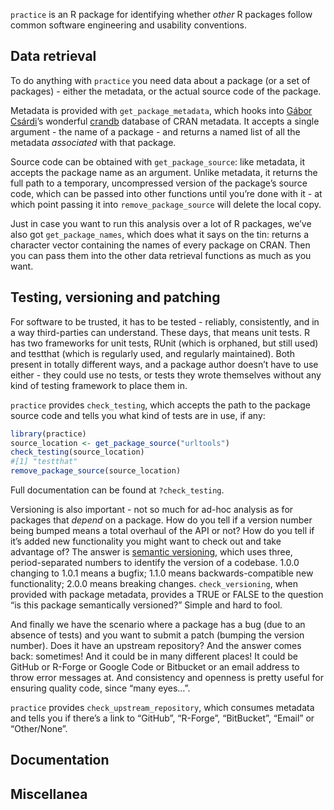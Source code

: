 <!--
%\VignetteEngine{knitr::knitr}
%\VignetteIndexEntry{practice}
-->

<code>practice</code> is an R package for identifying whether *other* R packages follow common software engineering and usability conventions.


## Data retrieval

To do anything with <code>practice</code> you need data about a package (or a set of packages) - either the metadata, or the actual source code of the package.

Metadata is provided with <code>get\_package\_metadata</code>, which hooks into [Gábor Csárdi](https://github.com/gaborcsardi)'s wonderful [crandb](https://github.com/metacran/crandb) database of CRAN metadata. It accepts a single argument - the name of a package - and returns a named list of all the metadata *associated* with that package.

Source code can be obtained with <code>get\_package\_source</code>: like metadata, it accepts the package name as an argument. Unlike metadata, it returns the full path to a temporary, uncompressed version of the package's source code, which can be passed into other functions until you're done with it - at which point passing it into <code>remove\_package\_source</code> will delete the local copy.

Just in case you want to run this analysis over a lot of R packages, we've also got <code>get\_package\_names</code>, which does what it says on the tin: returns a character vector containing the names of every package on CRAN. Then you can pass them into the other data retrieval functions as much as you want.

## Testing, versioning and patching
For software to be trusted, it has to be tested - reliably, consistently, and in a way third-parties can understand. These days, that means unit tests. R has two frameworks for unit tests, RUnit (which is orphaned, but still used) and testthat (which is regularly used, and regularly maintained). Both present in totally different ways, and a package author doesn't have to use either - they could use no tests, or tests they wrote themselves without any kind of testing framework to place them in.

<code>practice</code> provides <code>check\_testing</code>, which accepts the path to the package source code and tells you what kind of tests are in use, if any:

```r
library(practice)
source_location <- get_package_source("urltools")
check_testing(source_location)
#[1] "testthat"
remove_package_source(source_location)
```
Full documentation can be found at <code>?check\_testing</code>.

Versioning is also important - not so much for ad-hoc analysis as for packages that *depend* on a package. How do you tell if a version number being bumped means a total overhaul of the API or not? How do you tell if it's added new functionality you might want to check out and take advantage of? The answer is [semantic versioning](http://semver.org/), which uses three, period-separated numbers to identify the version of a codebase. 1.0.0 changing to 1.0.1 means a bugfix; 1.1.0 means backwards-compatible new functionality; 2.0.0 means breaking changes. <code>check_versioning</code>, when provided with package metadata, provides a TRUE or FALSE to the question "is this package semantically versioned?" Simple and hard to fool.

And finally we have the scenario where a package has a bug (due to an absence of tests) and you want to submit a patch (bumping the version number). Does it have an upstream repository? And the answer comes back: sometimes! And it could be in many different places! It could be GitHub or R-Forge or Google Code or Bitbucket or an email address to throw error messages at. And consistency and openness is pretty useful for ensuring quality code, since "many eyes...".

<code>practice</code> provides <code>check\_upstream\_repository</code>, which consumes metadata and tells you if there's a link to "GitHub", "R-Forge", "BitBucket", "Email" or "Other/None".

## Documentation

## Miscellanea